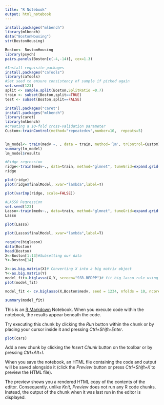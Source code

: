 ---
title: "R Notebook"
output: html_notebook
---
```{r}
install.packages("mlbench")
library(mlbench)
data("BostonHousing")
str(BostonHousing)
```

```{r}
Boston<- BostonHousing
library(psych)
pairs.panels(Boston[c(-4,-14)], cex=1.3)
```

```{r}
#Install requisite packages
install.packages("caTools")
library(caTools)
#Set seed to ensure consistency of sample if picked again
set.seed(123)
split <- sample.split(Boston,SplitRatio =0.7)
train <- subset(Boston,split==TRUE)
test <- subset(Boston,split==FALSE)
```

```{r}
install.packages("caret")
install.packages("mlbench")
library(caret)
library(mlbench)
#creating a 10-fold cross-validation parameter
Custom<-trainControl(method="repeatedcv",number=10,  repeats=5)
                    
```

```{r}
lm_model<- train(medv ~. , data = train, method='lm', trControl=Custom)
summary(lm_model)
lm_model$results
```

```{r}
#Ridge regression
ridge<-train(medv~., data=train, method="glmnet", tuneGrid=expand.grid(alpha=0,lambda=seq(0.001,1,length=10)), trControl=Custom)
ridge
```
```{r}
plot(ridge)
plot(ridge$finalModel, xvar="lambda",label=T)
```
```{r}
plot(varImp(ridge, scale=FALSE))
```
```{r}
#LASSO Regression
set.seed(123)
Lasso<-train(medv~., data=train, method="glmnet", tuneGrid=expand.grid(alpha=1,lambda=seq(0.001,0.2,length=10)), trControl=Custom)
Lasso

```

```{r}
plot(Lasso)
```

```{r}
plot(Lasso$finalModel, xvar="lambda",label=T)
```

```{r}
require(biglasso)
data(Boston)
head(Boston)
X<-Boston[1:13]#Subsetting our data
Y<-Boston[14]
```

```{r}
X<-as.big.matrix(X)# Converting X into a big matrix object
Y<-as.big.matrix(Y)
model_fit<-biglasso(X,Y, screen="SSR-BEDPP")# fit big lasso rule using screening rule SSR- BEDPP
plot(model_fit)
```

```{r}
model_fit <- cv.biglasso(X,Boston$medv, seed = 1234, nfolds = 10, ncores = 4)#Apply a 10-fold cross- validation

summary(model_fit)
```


This is an [R Markdown](http://rmarkdown.rstudio.com) Notebook. When you execute code within the notebook, the results appear beneath the code. 

Try executing this chunk by clicking the *Run* button within the chunk or by placing your cursor inside it and pressing *Ctrl+Shift+Enter*. 

```{r}
plot(cars)
```

Add a new chunk by clicking the *Insert Chunk* button on the toolbar or by pressing *Ctrl+Alt+I*.

When you save the notebook, an HTML file containing the code and output will be saved alongside it (click the *Preview* button or press *Ctrl+Shift+K* to preview the HTML file).

The preview shows you a rendered HTML copy of the contents of the editor. Consequently, unlike *Knit*, *Preview* does not run any R code chunks. Instead, the output of the chunk when it was last run in the editor is displayed.
